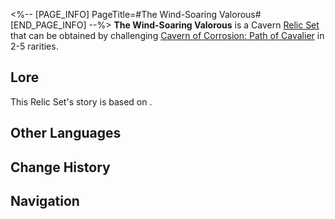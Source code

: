 <%-- [PAGE_INFO]
PageTitle=#The Wind-Soaring Valorous#
[END_PAGE_INFO] --%>
{{Relic Set Infobox
|id           = 81204
|image1       = Item The Wind-Soaring Valorous.png{{subst:void|<!--$UPLOAD:<<SpriteOutput/ItemFigures/71033.png>-<Item The Wind-Soaring Valorous.png>-<Relic Icons>>-->}}
|type         = Cavern Relic
|2pcBonus     = Increases ATK by 12%.
|4pcBonus     = Increases the wearer's CRIT Rate by 6%. After the wearer uses a follow-up attack, increases DMG dealt by Ultimate by 36%, lasting for 1 turn(s).
|head         = Valorous Mask of Northern Skies
|hand         = Valorous Bracelet of Grappling Hooks
|body         = Valorous Plate of Soaring Flight
|feet         = Valorous Greaves of Pursuing Hunt
|rarity       = 2345
|source2.1    = [[Cavern of Corrosion: Path of Cavalier]]
|source3.1    = [[Cavern of Corrosion: Path of Cavalier]]
|source4.1    = [[Cavern of Corrosion: Path of Cavalier]]
|source5.1    = [[Cavern of Corrosion: Path of Cavalier]]
|source5.2    = [[Synthesize Relics]]
|utility1     = 
|utility2     = 
|utility3     = 
}}
'''The Wind-Soaring Valorous''' is a Cavern [[Relic/Sets|Relic Set]] that can be obtained by challenging [[Cavern of Corrosion: Path of Cavalier]] in 2-5{{Icon/Stars|1}} rarities.

==Lore==
This Relic Set's story is based on {{tx}}.
{{Relic Lore|The Wind-Soaring Valorous}}

==Other Languages==
{{Other Languages
|en   = The Wind-Soaring Valorous
|zhs  = 风举云飞的勇烈
|zht  = 風舉雲飛的勇烈
|ja   = 風雲を薙ぎ払う勇烈
|ko   = 바람과 구름을 가르는 용맹함
|es   = Intrépida cabalgavientos
|fr   = Vaillance du guerrier du vent
|ru   = Храбрость ветра
|th   = The Wind-Soaring Valorous
|vi   = Dũng Khí Ngút Trời
|de   = Tapferer Krieger des Winds
|id   = The Wind-Soaring Valorous
|pt   = Coragem Como Vento e Nuvem
}}

==Change History==
{{Change History|2.3}}

==Navigation==
{{Relic Set Navbox}}